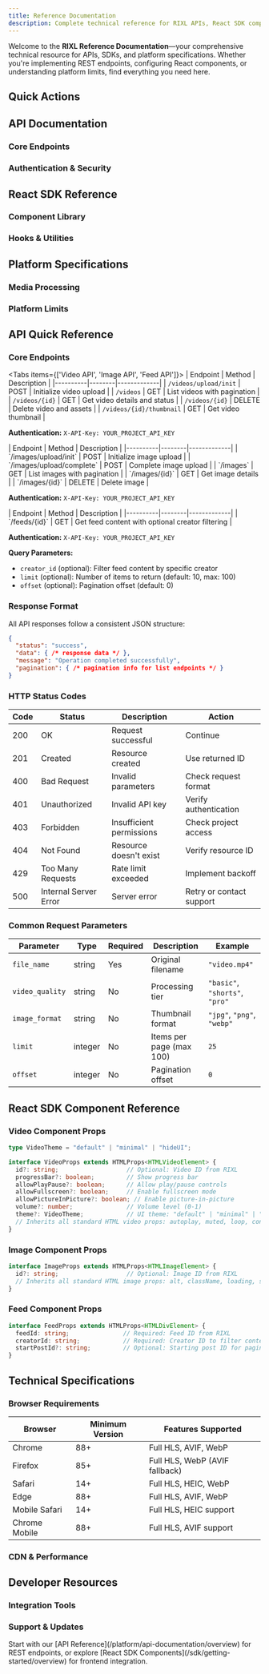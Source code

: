```yaml
---
title: Reference Documentation
description: Complete technical reference for RIXL APIs, React SDK components, platform specifications, and integration guides.
---
```



Welcome to the **RIXL Reference Documentation**—your comprehensive technical resource for APIs, SDKs, and platform specifications. Whether you're implementing REST endpoints, configuring React components, or understanding platform limits, find everything you need here.

## Quick Actions

<div className="grid gap-6 sm:grid-cols-2 lg:grid-cols-3">
  <InteractiveCard
    title="REST API Reference"
    description="Complete API documentation with live examples and response schemas."
    href="/platform/api-documentation/overview"
    icon="Code"
  />
  <InteractiveCard
    title="React SDK Components"
    description="Video and Image component props and implementation guides. Feed component available."
    href="/sdk/getting-started/overview"
    icon="Layers"
  />
  <InfoCard
    title="Interactive API Docs"
    description="Test API endpoints directly in your browser with live data. (Coming Soon)"
    icon="Play"
  />
</div>

## API Documentation

### Core Endpoints

<div className="grid gap-6 sm:grid-cols-2 lg:grid-cols-3">
  <InfoCard
    title="Video API"
    description="Upload, process, and manage video content with quality tier selection and HLS streaming."
    icon="Video"
  />
  <InfoCard
    title="Image API"
    description="Upload and optimize images with AVIF compression and responsive delivery."
    icon="Image"
  />
  <InfoCard
    title="Feed API"
    description="Retrieve dynamic content feeds with creator filtering and pagination."
    icon="Activity"
  />
</div>

### Authentication & Security

<div className="grid gap-6 sm:grid-cols-2 lg:grid-cols-3">
  <InfoCard
    title="API Keys"
    description="Project-based authentication with secure key management and rotation."
    icon="Key"
  />
  <InfoCard
    title="Rate Limiting"
    description="Request limits, burst handling, and quota management across subscription tiers."
    icon="Shield"
  />
  <InfoCard
    title="Error Handling"
    description="Comprehensive error codes, messages, and troubleshooting guides."
    icon="AlertTriangle"
  />
</div>

## React SDK Reference

### Component Library

<div className="grid gap-6 sm:grid-cols-2 lg:grid-cols-3">
  <InteractiveCard
    title="Video Component"
    description="HLS video player with progress tracking, quality controls, and fullscreen support."
    href="/sdk/video-component"
    icon="Video"
  />
  <InteractiveCard
    title="Image Component"
    description="Optimized images with AVIF compression, lazy loading, and responsive sizing."
    href="/sdk/image-component"
    icon="Image"
  />
  <InfoCard
    title="Feed Component"
    description="Dynamic content feeds with infinite scroll and real-time updates. (Coming Soon)"
    icon="Activity"
  />
</div>

### Hooks & Utilities

<div className="grid gap-6 sm:grid-cols-2 lg:grid-cols-3">
  <InfoCard
    title="useProgressBar"
    description="Track video playback progress and duration with real-time updates."
    icon="BarChart"
  />
  <InfoCard
    title="TypeScript Support"
    description="Full TypeScript definitions for all components and hooks."
    icon="Code"
  />
  <InfoCard
    title="Browser Compatibility"
    description="Chrome 88+, Firefox 85+, Safari 14+, Edge 88+ support."
    icon="Monitor"
  />
</div>

## Platform Specifications

### Media Processing

<div className="grid gap-6 sm:grid-cols-2 lg:grid-cols-3">
  <InfoCard
    title="Video Formats"
    description="MP4, MOV, AVI, WebM, MKV input. HLS output with adaptive streaming."
    icon="Video"
  />
  <InfoCard
    title="Image Formats"
    description="JPEG, PNG, WebP, HEIC input. AVIF output with fallbacks."
    icon="Image"
  />
  <InfoCard
    title="Quality Tiers"
    description="Basic (720p), Shorts (1080p), Pro (4K) with different processing speeds."
    icon="Settings"
  />
</div>

### Platform Limits

<div className="grid gap-6 sm:grid-cols-2 lg:grid-cols-3">
  <InfoCard
    title="File Size Limits"
    description="Videos: 2GB max | Images: 100MB max | No quantity limits."
    icon="HardDrive"
  />
  <InfoCard
    title="API Rate Limits"
    description="1000 requests/minute per key | Burst handling included."
    icon="Zap"
  />
  <InfoCard
    title="Processing Times"
    description="Basic: ~1x | Shorts: ~1.5x | Pro: ~2-3x video length."
    icon="Clock"
  />
</div>

## API Quick Reference

### Core Endpoints

<Tabs items={['Video API', 'Image API', 'Feed API']}>
<Tab value="Video API">
| Endpoint | Method | Description |
|----------|--------|-------------|
| `/videos/upload/init` | POST | Initialize video upload |
| `/videos` | GET | List videos with pagination |
| `/videos/{id}` | GET | Get video details and status |
| `/videos/{id}` | DELETE | Delete video and assets |
| `/videos/{id}/thumbnail` | GET | Get video thumbnail |

**Authentication:** `X-API-Key: YOUR_PROJECT_API_KEY`
</Tab>

<Tab value="Image API">
| Endpoint | Method | Description |
|----------|--------|-------------|
| `/images/upload/init` | POST | Initialize image upload |
| `/images/upload/complete` | POST | Complete image upload |
| `/images` | GET | List images with pagination |
| `/images/{id}` | GET | Get image details |
| `/images/{id}` | DELETE | Delete image |

**Authentication:** `X-API-Key: YOUR_PROJECT_API_KEY`
</Tab>

<Tab value="Feed API">
| Endpoint | Method | Description |
|----------|--------|-------------|
| `/feeds/{id}` | GET | Get feed content with optional creator filtering |

**Authentication:** `X-API-Key: YOUR_PROJECT_API_KEY`

**Query Parameters:**
- `creator_id` (optional): Filter feed content by specific creator
- `limit` (optional): Number of items to return (default: 10, max: 100)
- `offset` (optional): Pagination offset (default: 0)
</Tab>
</Tabs>

### Response Format

All API responses follow a consistent JSON structure:

```json
{
  "status": "success",
  "data": { /* response data */ },
  "message": "Operation completed successfully",
  "pagination": { /* pagination info for list endpoints */ }
}
```

### HTTP Status Codes

| Code | Status | Description | Action |
|------|--------|-------------|---------|
| 200 | OK | Request successful | Continue |
| 201 | Created | Resource created | Use returned ID |
| 400 | Bad Request | Invalid parameters | Check request format |
| 401 | Unauthorized | Invalid API key | Verify authentication |
| 403 | Forbidden | Insufficient permissions | Check project access |
| 404 | Not Found | Resource doesn't exist | Verify resource ID |
| 429 | Too Many Requests | Rate limit exceeded | Implement backoff |
| 500 | Internal Server Error | Server error | Retry or contact support |

### Common Request Parameters

| Parameter | Type | Required | Description | Example |
|-----------|------|----------|-------------|---------|
| `file_name` | string | Yes | Original filename | `"video.mp4"` |
| `video_quality` | string | No | Processing tier | `"basic"`, `"shorts"`, `"pro"` |
| `image_format` | string | No | Thumbnail format | `"jpg"`, `"png"`, `"webp"` |
| `limit` | integer | No | Items per page (max 100) | `25` |
| `offset` | integer | No | Pagination offset | `0` |

## React SDK Component Reference

### Video Component Props

```typescript
type VideoTheme = "default" | "minimal" | "hideUI";

interface VideoProps extends HTMLProps<HTMLVideoElement> {
  id?: string;                   // Optional: Video ID from RIXL
  progressBar?: boolean;         // Show progress bar
  allowPlayPause?: boolean;      // Allow play/pause controls
  allowFullscreen?: boolean;     // Enable fullscreen mode
  allowPictureInPicture?: boolean; // Enable picture-in-picture
  volume?: number;               // Volume level (0-1)
  theme?: VideoTheme;            // UI theme: "default" | "minimal" | "hideUI"
  // Inherits all standard HTML video props: autoplay, muted, loop, controls, poster, onPlay, onPause, onEnded, etc.
}
```

### Image Component Props

```typescript
interface ImageProps extends HTMLProps<HTMLImageElement> {
  id?: string;                   // Optional: Image ID from RIXL
  // Inherits all standard HTML image props: alt, className, loading, sizes, onLoad, onError, etc.
}
```

### Feed Component Props

```typescript
interface FeedProps extends HTMLProps<HTMLDivElement> {
  feedId: string;               // Required: Feed ID from RIXL
  creatorId: string;            // Required: Creator ID to filter content
  startPostId?: string;         // Optional: Starting post ID for pagination
}
```

## Technical Specifications

### Browser Requirements

| Browser | Minimum Version | Features Supported |
|---------|----------------|-------------------|
| Chrome | 88+ | Full HLS, AVIF, WebP |
| Firefox | 85+ | Full HLS, WebP (AVIF fallback) |
| Safari | 14+ | Full HLS, HEIC, WebP |
| Edge | 88+ | Full HLS, AVIF, WebP |
| Mobile Safari | 14+ | Full HLS, HEIC support |
| Chrome Mobile | 88+ | Full HLS, AVIF support |

### CDN & Performance

<div className="grid gap-6 sm:grid-cols-2 lg:grid-cols-3">
  <InfoCard
    title="Global Edge Locations"
    description="200+ edge locations worldwide with intelligent routing and caching."
    icon="Globe"
  />
  <InfoCard
    title="Adaptive Streaming"
    description="HLS with multiple quality levels based on connection speed."
    icon="Wifi"
  />
  <InfoCard
    title="Smart Caching"
    description="Intelligent cache invalidation and edge optimization."
    icon="Database"
  />
</div>

## Developer Resources

### Integration Tools

<div className="grid gap-6 sm:grid-cols-2 lg:grid-cols-3">
  <InfoCard
    title="OpenAPI Specification"
    description="Complete API specification for code generation and testing tools. (Coming Soon)"
    icon="FileText"
  />
  <InfoCard
    title="Postman Collection"
    description="Ready-to-use Postman collection for API testing and exploration. (Coming Soon)"
    icon="Download"
  />
  <InfoCard
    title="TypeScript Definitions"
    description="Full TypeScript support included with @rixl/videosdk-react package."
    icon="Code"
  />
</div>

### Support & Updates

<div className="grid gap-6 sm:grid-cols-2 lg:grid-cols-3">
  <InfoCard
    title="API Versioning"
    description="Semantic versioning with backward compatibility and migration guides."
    icon="GitBranch"
  />
  <InfoCard
    title="Status Page"
    description="Real-time platform status and incident notifications."
    icon="Monitor"
  />
  <InfoCard
    title="Developer Support"
    description="Direct technical support for integration questions and issues."
    icon="MessageCircle"
  />
</div>

<div className="mt-12">
<Callout type="tip" title="Ready to integrate?">
  Start with our [API Reference](/platform/api-documentation/overview) for REST endpoints, or explore [React SDK Components](/sdk/getting-started/overview) for frontend integration.
</Callout>
</div>
